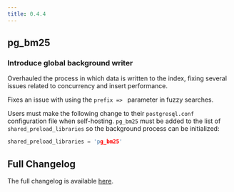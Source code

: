 ```yaml
---
title: 0.4.4
---
```


## pg_bm25

### Introduce global background writer

Overhauled the process in which data is written to the index, fixing several issues related to concurrency and insert performance.

Fixes an issue with using the `prefix => ` parameter in fuzzy searches.

Users must make the following change to their `postgresql.conf` configuration file when self-hosting. `pg_bm25` must be added to the list of `shared_preload_libraries` so the background process can be initialized:

```c
shared_preload_libraries = 'pg_bm25'
```

## Full Changelog

The full changelog is available [here](https://github.com/paradedb/paradedb/releases/tag/v0.4.4).
